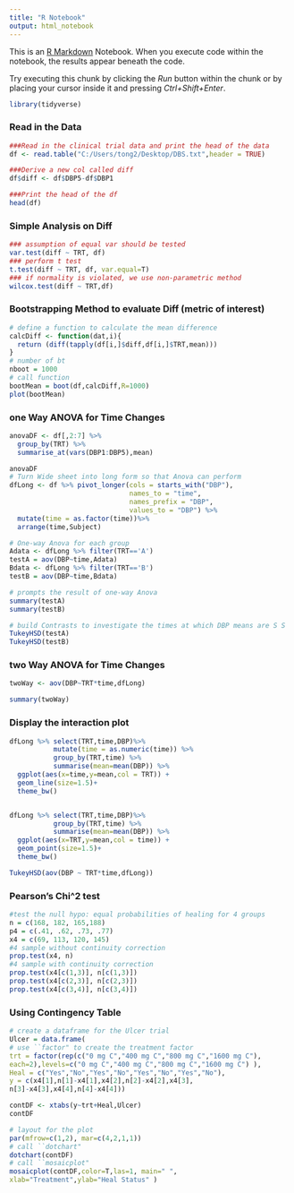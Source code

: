 ---
title: "R Notebook"
output: html_notebook
---

This is an [R Markdown](http://rmarkdown.rstudio.com) Notebook. When you execute code within the notebook, the results appear beneath the code. 

Try executing this chunk by clicking the *Run* button within the chunk or by placing your cursor inside it and pressing *Ctrl+Shift+Enter*. 

```{r}
library(tidyverse)
```

### Read in the Data

```{r}
###Read in the clinical trial data and print the head of the data
df <- read.table("C:/Users/tong2/Desktop/DBS.txt",header = TRUE)

###Derive a new col called diff
df$diff <- df$DBP5-df$DBP1

###Print the head of the df
head(df)
```
### Simple Analysis on Diff
```{r}
### assumption of equal var should be tested
var.test(diff ~ TRT, df)
### perform t test
t.test(diff ~ TRT, df, var.equal=T)
### if normality is violated, we use non-parametric method
wilcox.test(diff ~ TRT,df)

```

### Bootstrapping Method to evaluate Diff (metric of interest)
```{r}
# define a function to calculate the mean difference
calcDiff <- function(dat,i){
  return (diff(tapply(df[i,]$diff,df[i,]$TRT,mean)))
}
# number of bt
nboot = 1000
# call function
bootMean = boot(df,calcDiff,R=1000)
plot(bootMean)
```

### one Way ANOVA for Time Changes
```{r}
anovaDF <- df[,2:7] %>%
  group_by(TRT) %>%
  summarise_at(vars(DBP1:DBP5),mean)

anovaDF
# Turn Wide sheet into long form so that Anova can perform
dfLong <- df %>% pivot_longer(cols = starts_with("DBP"),
                              names_to = "time",
                              names_prefix = "DBP",
                              values_to = "DBP") %>%
  mutate(time = as.factor(time))%>%
  arrange(time,Subject)

# One-way Anova for each group
Adata <- dfLong %>% filter(TRT=='A')
testA = aov(DBP~time,Adata)
Bdata <- dfLong %>% filter(TRT=='B')
testB = aov(DBP~time,Bdata)

# prompts the result of one-way Anova
summary(testA)
summary(testB)

# build Contrasts to investigate the times at which DBP means are S S
TukeyHSD(testA)
TukeyHSD(testB)

```

### two Way ANOVA for Time Changes
```{r}
twoWay <- aov(DBP~TRT*time,dfLong)

summary(twoWay)

```
### Display the interaction plot
```{r}
dfLong %>% select(TRT,time,DBP)%>%
           mutate(time = as.numeric(time)) %>%
           group_by(TRT,time) %>%
           summarise(mean=mean(DBP)) %>% 
  ggplot(aes(x=time,y=mean,col = TRT)) +
  geom_line(size=1.5)+
  theme_bw()


dfLong %>% select(TRT,time,DBP)%>%
           group_by(TRT,time) %>%
           summarise(mean=mean(DBP)) %>% 
  ggplot(aes(x=TRT,y=mean,col = time)) +
  geom_point(size=1.5)+
  theme_bw()

TukeyHSD(aov(DBP ~ TRT*time,dfLong))

```
### Pearson's Chi^2 test
```{r}
#test the null hypo: equal probabilities of healing for 4 groups
n = c(168, 182, 165,188)
p4 = c(.41, .62, .73, .77)
x4 = c(69, 113, 120, 145)
#4 sample without continuity correction
prop.test(x4, n)
#4 sample with continuity correction
prop.test(x4[c(1,3)], n[c(1,3)])
prop.test(x4[c(2,3)], n[c(2,3)])
prop.test(x4[c(3,4)], n[c(3,4)])
```
### Using Contingency Table 
```{r}
# create a dataframe for the Ulcer trial
Ulcer = data.frame(
# use ``factor" to create the treatment factor
trt = factor(rep(c("0 mg C","400 mg C","800 mg C","1600 mg C"),
each=2),levels=c("0 mg C","400 mg C","800 mg C","1600 mg C") ),
Heal = c("Yes","No","Yes","No","Yes","No","Yes","No"),
y = c(x4[1],n[1]-x4[1],x4[2],n[2]-x4[2],x4[3],
n[3]-x4[3],x4[4],n[4]-x4[4]))

contDF <- xtabs(y~trt+Heal,Ulcer)
contDF

# layout for the plot
par(mfrow=c(1,2), mar=c(4,2,1,1))
# call ``dotchart"
dotchart(contDF)
# call ``mosaicplot"
mosaicplot(contDF,color=T,las=1, main=" ",
xlab="Treatment",ylab="Heal Status" )

```

